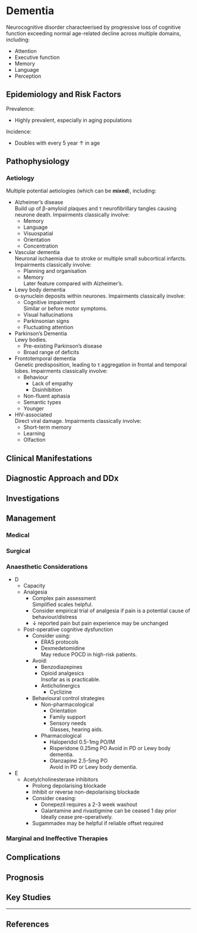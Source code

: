 # Dementia


Neurocognitive disorder characteerised by progressive loss of cognitive function exceeding normal age-related decline across multiple domains, including:

* Attention
* Executive function
* Memory
* Language
* Perception

## Epidemiology and Risk Factors

Prevalence:

* Highly prevalent, especially in aging populations


Incidence:

* Doubles with every 5 year ↑ in age


## Pathophysiology

### Aetiology

Multiple potential aetiologies (which can be **mixed**), including:

* Alzheimer's disease  
Build up of β-amyloid plaques and τ neurofibrillary tangles causing neurone death. Impairments classically involve:
	* Memory
	* Language
	* Visuospatial
	* Orientation
	* Concentration
* Vascular dementia  
Neuronal ischaemia due to stroke or multiple small subcortical infarcts. Impairments classically involve:
	* Planning and organisation
	* Memory  
	Later feature compared with Alzheimer's.
* Lewy body dementia  
α-synuclein deposits within neurones. Impairments classically involve:
	* Cognitive impairment  
	Similar or before motor symptoms.
	* Visual hallucinations
	* Parkinsonian signs
	* Fluctuating attention
* Parkinson's Dementia  
Lewy bodies.
	* Pre-existing Parkinson's disease
	* Broad range of deficits
* Frontotemporal dementia  
Genetic predisposition, leading to τ aggregation in frontal and temporal lobes. Impairments classically involve:
	* Behaviour
		* Lack of empathy
		* Disinhibition
	* Non-fluent aphasia
	* Semantic types
	* Younger
* HIV-associated  
Direct viral damage. Impairments classically involve:
	* Short-term memory
	* Learning
	* Olfaction


## Clinical Manifestations

## Diagnostic Approach and DDx

## Investigations

## Management

### Medical

### Surgical

### Anaesthetic Considerations

* D
	* Capacity
	* Analgesia  
		* Complex pain assessment  
		Simplified scales helpful.
		* Consider empirical trial of analgesia if pain is a potential cause of behaviour/distress
		* ↓ reported pain but pain experience may be unchanged
	* Post-operative cognitive dysfunction
		* Consider using:
			* ERAS protocols
			* Dexmedetomidine  
			May reduce POCD in high-risk patients.
		* Avoid:
			* Benzodiazepines
			* Opioid analgesics  
			Insofar as is practicable.
			* Anticholinergics
				* Cyclizine
		* Behavioural control strategies
			* Non-pharmacological
				* Orientation
				* Family support
				* Sensory needs  
				Glasses, hearing aids.
			* Pharmacological
				* Haloperidol 0.5-1mg PO/IM
				* Risperidone 0.25mg PO
				Avoid in PD or Lewy body dementia.
				* Olanzapine 2.5-5mg PO  
				Avoid in PD or Lewy body dementia.
* E
	* Acetylcholinesterase inhibitors
		* Prolong depolarising blockade
		* Inhibit or reverse non-depolarising blockade
		* Consider ceasing:
			* Donepezil requires a 2-3 week washout
			* Galantamine and rivastigmine can be ceased 1 day prior  
			Ideally cease pre-operatively.
		* Sugammadex may be helpful if reliable offset required


### Marginal and Ineffective Therapies

## Complications

## Prognosis

## Key Studies


---

## References


